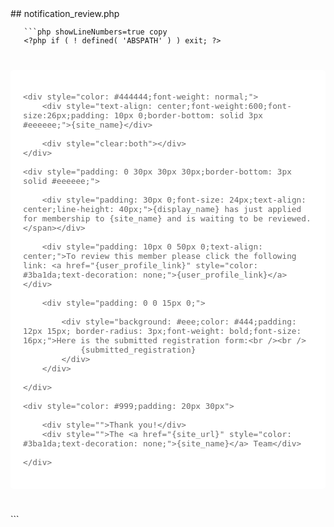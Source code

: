 

<div class="phpdocumentor-element -file">
    ## notification_review.php

        

    
       ```php showLineNumbers=true copy
       <?php if ( ! defined( 'ABSPATH' ) ) exit; ?>


<div style="max-width: 560px;padding: 20px;background: #ffffff;border-radius: 5px;margin:40px auto;font-family: Open Sans,Helvetica,Arial;font-size: 15px;color: #666;">

	<div style="color: #444444;font-weight: normal;">
		<div style="text-align: center;font-weight:600;font-size:26px;padding: 10px 0;border-bottom: solid 3px #eeeeee;">{site_name}</div>
		
		<div style="clear:both"></div>
	</div>
	
	<div style="padding: 0 30px 30px 30px;border-bottom: 3px solid #eeeeee;">

		<div style="padding: 30px 0;font-size: 24px;text-align: center;line-height: 40px;">{display_name} has just applied for membership to {site_name} and is waiting to be reviewed.</span></div>

		<div style="padding: 10px 0 50px 0;text-align: center;">To review this member please click the following link: <a href="{user_profile_link}" style="color: #3ba1da;text-decoration: none;">{user_profile_link}</a></div>
		
		<div style="padding: 0 0 15px 0;">
		
			<div style="background: #eee;color: #444;padding: 12px 15px; border-radius: 3px;font-weight: bold;font-size: 16px;">Here is the submitted registration form:<br /><br />
				{submitted_registration}
			</div>
		</div>
		
	</div>
	
	<div style="color: #999;padding: 20px 30px">
		
		<div style="">Thank you!</div>
		<div style="">The <a href="{site_url}" style="color: #3ba1da;text-decoration: none;">{site_name}</a> Team</div>
		
	</div>

</div>
       ```
</div>
